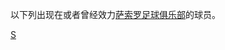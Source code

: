 {{Catnav|頁面分類|...|各國足球|義大利足球|效力意大利球會的球員}}

以下列出现在或者曾经效力[[萨索罗足球俱乐部|萨索罗足球俱乐部]]的球员。

[[Category:效力意大利球會的球員|S]]